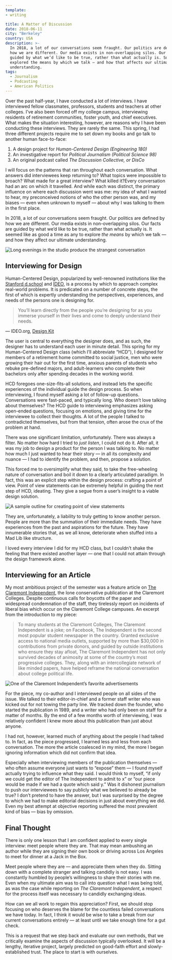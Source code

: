 ```yaml
---
template:
- writing

title: A Matter of Discussion
date: 2018-06-11
city: "Berkeley"
country: USA
description: >-
  In 2018, a lot of our conversations seem fraught. Our politics are defined by
  how we are different. Our media exists in non-overlapping silos. Our facts are
  guided by what we’d like to be true, rather than what actually is. So I
  explored the means by which we talk — and how that affects our ultimate
  understanding.
tags:
  - Journalism
  - Podcasting
  - American Politics
---
```


Over the past half-year, I have conducted a lot of interviews. I have interviewed fellow classmates, professors, students and teachers at other colleges. I’ve also been forced off my college campus, interviewing residents of retirement communities, foster youth, and chief executives. What makes the situation interesting, however, are reasons why I have been conducting these interviews. They are rarely the same. This spring, I had three different projects require me to set down my books and go talk to another human face-to-face:

1. A design project for _Human-Centered Design (Engineering 180)_
2. An investigative report for _Political Journalism (Political Science 98)_
3. An original podcast called _The Discussion Collective, or DisCo_

I will focus on the patterns that ran throughout each conversation. What answers did interviewees keep returning to? What topics were impossible to broach? What made for a great interview? What killed it?Every conversation had an arc on which it travelled. And while each was distinct, the primary influence on where each discussion went was me: my idea of what I wanted to hear, my preconceived notions of who the other person was, and my biases — even when unknown to myself — about why I was talking to them in the first place.

In 2018, a lot of our conversations seem fraught. Our politics are defined by how we are different. Our media exists in non-overlapping silos. Our facts are guided by what we’d like to be true, rather than what actually is. It seemed like as good a time as any to explore _the means_ by which we talk — and how they affect our ultimate understanding.

![Long evenings in the studio produce the strangest conversation](/content/images/elisully.jpg "Long evenings in the studio produce the strangest conversation")

## Interviewing for Design

Human-Centered Design, popularized by well-renowned institutions like the [Stanford d.school](https://dschool.stanford.edu) and [IDEO](https://www.ideo.com), is a process by which to approach complex real-world problems. It is predicated on a number of concrete steps, the first of which is expertly understanding the perspectives, experiences, and needs of the persons one is designing for.

> You’ll learn directly from the people you’re designing for as you immerse yourself in their lives and come to deeply understand their needs.

— IDEO.org, [Design Kit](http://www.designkit.org/human-centered-design)

The user is central to everything the designer does, and as such, the designer has to understand each user in minute detail. This spring for my Human-Centered Design class (which I’ll abbreviate “HCD”), I designed for members of a retirement home committed to social justice, men who were growing their hair out for the first time, anxious parents of students who rebuke pre-defined majors, and adult-learners who complete their bachelors only after spending decades in the working world.

HCD foregoes one-size-fits-all solutions, and instead lets the specific experiences of the individual guide the design process. So when interviewing, I found myself asking a lot of follow-up questions. Conversations were fast-paced, and typically long. Who doesn’t love talking about themselves? The HCD guide to interviewing emphasizes asking open-ended questions, focusing on emotions, and giving time for the interviewee to collect their thoughts. A lot of the people I talked to contradicted themselves, but from that tension, often arose the crux of the problem at hand.

There was one significant limitation, unfortunately. There was always a filter. No matter how hard I tried to _just listen_, I could not do it. After all, it was my job to design a product for the person I was talking to. No matter how much I just wanted to hear their story — in all its complexity and nuance — I had to identify the problem, and then, propose a solution.

This forced me to oversimplify what they said, to take the free-wheeling nature of conversation and boil it down to a clearly articulated paradigm. In fact, this was an explicit step within the design process: crafting a point of view. Point of view statements can be extremely helpful in guiding the next step of HCD, ideating. They give a segue from a user’s insight to a viable design solution.

![A sample outline for creating point of view statements](/static/users.png "A sample outline for creating point of view statements")

They are, unfortunately, a liability to truly getting to know another person. People are more than the summation of their immediate needs. They have experiences from the past and aspirations for the future. They have innumerable stories that, as we all know, deteriorate when stuffed into a Mad Lib like structure.

I loved every interview I did for my HCD class, but I couldn’t shake the feeling that there existed another layer — one that I could not attain through the design framework alone.

## Interviewing for an Article

My most ambitious project of the semester was a feature article on [The Claremont Independent](https://claremontindependent.com), the lone conservative publication at the Claremont Colleges. Despite continuous calls for boycotts of the paper and widespread condemnation of the staff, they tirelessly report on incidents of liberal bias which occur on the Claremont College campuses. An excerpt from the introduction to my piece:

> To many students at the Claremont Colleges, The Claremont Independent is a joke; on Facebook, The Independent is the second most popular student newspaper in the country. Granted exclusive access to national media outlets, supported by more than \$30,000 in contributions from private donors, and guided by outside institutions who ensure they stay afloat, The Claremont Independent has not only survived decades of animosity at some of the country’s most progressive colleges. They, along with an intercollegiate network of like minded papers, have helped reframe the national conversation about college political life.

![One of the Claremont Independent’s favorite advertisements](/static/ci.png "One of the Claremont Independent’s favorite advertisements")

For the piece, my co-author and I interviewed people on all sides of the issue. We talked to their editor-in-chief and a former staff writer who was kicked out for not towing the party line. We tracked down the founder, who started the publication in 1989, and a writer who had only been on staff for a matter of months. By the end of a few months worth of interviewing, I was relatively confident I knew more about this publication than just about anyone.

I had not, however, learned much of anything about the people I had talked to. In fact, as the piece progressed, I learned less and less from each conversation. The more the article coalesced in my mind, the more I began ignoring information which did not confirm that idea.

Especially when interviewing members of the publication themselves — who often assume everyone just wants to “expose” them — I found myself actually trying to influence what they said. I would think to myself, “if only we could get the editor of The Independent to admit to x” or “our piece would be made if we had a quote which said y.” Was it dishonest journalism to push our interviewees to say publicly what we believed to already be true? I don’t pretend to have the answer, but I was surprised by the degree to which we had to make editorial decisions in just about everything we did. Even my best attempt at objective reporting suffered the most prevalent kind of bias — bias by omission.

## Final Thought

There is only one lesson that I am confident applied to every single interview: meet people where they are. That may mean ambushing an author while they are signing their own book or driving across Los Angeles to meet for dinner at a Jack in the Box.

Meet people where they are — and appreciate them when they do. Sitting down with a complete stranger and talking candidly is not easy. I was constantly humbled by people’s willingness to share their stories with me. Even when my ultimate aim was to call into question what I was being told, as was the case while reporting on _The Claremont Independent_, a respect for the process itself was necessary to candidly exchanging ideas.

How can we all work to regain this appreciation? First, we should stop focusing on who deserves the blame for the countless failed conversations we have today. In fact, I think it would be wise to take a break from our current conversations entirely — at least until we take enough time for a gut check.

This is a request that we step back and evaluate our own methods, that we critically examine the aspects of discussion typically overlooked. It will be a lengthy, iterative project, largely predicted on good-faith effort and slowly-established trust. The place to start is with ourselves.
